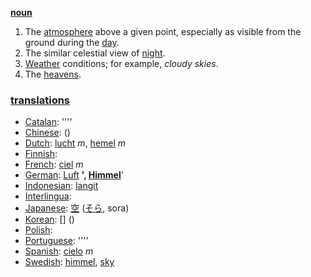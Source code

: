 '''[[noun]]'''

# The [[atmosphere]] above a given point, especially as visible from the ground during the [[day]].
# The similar celestial view of [[night]].
# [[Weather]] conditions; for example, ''cloudy skies''.
# The [[heavens]].

=== [[translation]]s ===

*[[Catalan]]: [[]] ''''
*[[Chinese]]: [[]] ()
*[[Dutch]]: [[lucht]] ''m'', [[hemel]] ''m''
*[[Finnish]]: [[]]
*[[French]]: [[ciel]] ''m''
*[[German]]: [[Luft]] '''', [[Himmel]] ''''
*[[Indonesian]]: [[langit]]
*[[Interlingua]]: [[]]
*[[Japanese]]: [[空]] ([[そら]], sora)
*[[Korean]]: [[]] [] ()
*[[Polish]]: [[]]
*[[Portuguese]]: [[]] ''''
*[[Spanish]]: [[cielo]] ''m''
*[[Swedish]]: [[himmel]], [[sky]]